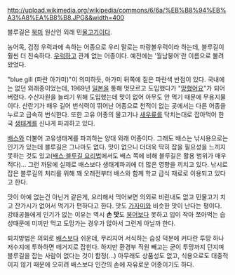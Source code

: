 {{{+1 bluegill }}}

http://upload.wikimedia.org/wikipedia/commons/6/6a/%EB%B8%94%EB%A3%A8%EA%B8%B8.JPG&&width=400

블루길은 [[북미]] 원산인 외래 민[[물고기]]이다. 

농어목, 검정 우럭과에 속하는 어종으로 우리 말로는 파랑볼우럭이라 하는데, 블루길이 훨씬 더 친숙하다. [[우럭]]하고 관계 없는 어종이다. 예전에는 '월남붕어'란 이름으로 불려왔었다.

"blue gill (파란 아가미)"이 의미하듯, 아가미 뒤쪽에 짙은 파란색 반점이 있다. 국내에는 없던 외래종이었는데, 1969년 [[일본]]을 통해 멋모르고 도입했다가 "[[망했어요]]"가 되어 버렸다. 수산자원을 늘리기 위해 도입했는데 맛이 없어 아무도 안 먹기 때문에 무용지물이다. 산란기가 매우 길어 번식력이 뛰어난 어종으로 천적이 없는 곳에서는 다른 어종을 누르고 급속히 번식한다. 또한 고유 어종의 물고기나 [[새우]]류를 닥치는대로 잡아먹어 한국 [[생태계]]를 신나게 파괴하고 있다.

[[배스]]와 더불어 고유생태계를 파괴하는 양대 외래 어종이다. 그래도 배스는 낚시용으로는 인기가 있는데 블루길은 그나마도 없다. 맛이 없으니 더더욱 딱히 잡을 필요성을 느끼지 못하는 것도 있고([http://www.me.go.kr/webdata/hongbo/20020089/20031031_cook.htm 배스·블루길 요리법]에서도 배스 쪽에 비해 블루길은 활용 범위가 매우 적다)... 그런 까닭에 실제로 배스보다 생태계파괴에 더 많은 영향을 끼치고 있다. 낚시로 잡은 블루길의 처리를 위해 꽤 오래전부터 배스와 함께 학교 급식 재료로 이용되고 있다고 한다.

맛이 아예 없는건 아닌거 같은게, 요리해서 먹어보면 의외로 비린내도 없고 민물고기 치고 잔가시가 없어서 먹기가 편하다고 한다. 맛도 [[가자미]]와 비슷한 맛이 난다는 평이다. 강태공들에게 인기가 없는 이유는 역시 '''손 맛'''도 [[붕어]]보다 못하고 입이 작아 쪼아먹는 습성때문에 미끼만 먹고 도망가는 경우가 많아서 그런게 아닐까 한다.

퇴치방법은 의외로 [[배스]]보다 쉬운데, 무리지어 서식하는 습성 덕분에 커다란 투망 하나 저수지에 투하하면 떼거지로 잡힌다. 하지만 환경부 직원 빼고는 굳이 투망까지 던지며 블루길을 잡는 사람이 없다는 것이 함정(...) 아무래도 상품성도 없고, 식용으로도 대중적이지 않기 때문에 오히려 배스보다 인간의 손에 자유로운 어종이기도 하다.
